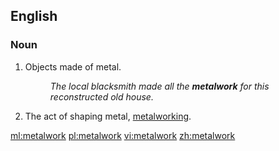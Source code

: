 ==English==

===Noun===
{{en-noun|s|-}}

# Objects made of metal.
#: ''The local blacksmith made all the '''metalwork''' for this reconstructed old house.''
# The act of shaping metal, [[metalworking]].

[[ml:metalwork]]
[[pl:metalwork]]
[[vi:metalwork]]
[[zh:metalwork]]